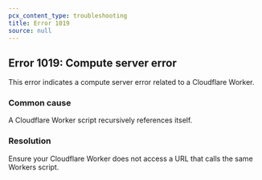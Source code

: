 ```yaml
---
pcx_content_type: troubleshooting
title: Error 1019
source: null
---
```


## Error 1019: Compute server error

This error indicates a compute server error related to a Cloudflare Worker.

### Common cause

A Cloudflare Worker script recursively references itself.

### Resolution

Ensure your Cloudflare Worker does not access a URL that calls the same Workers script.
